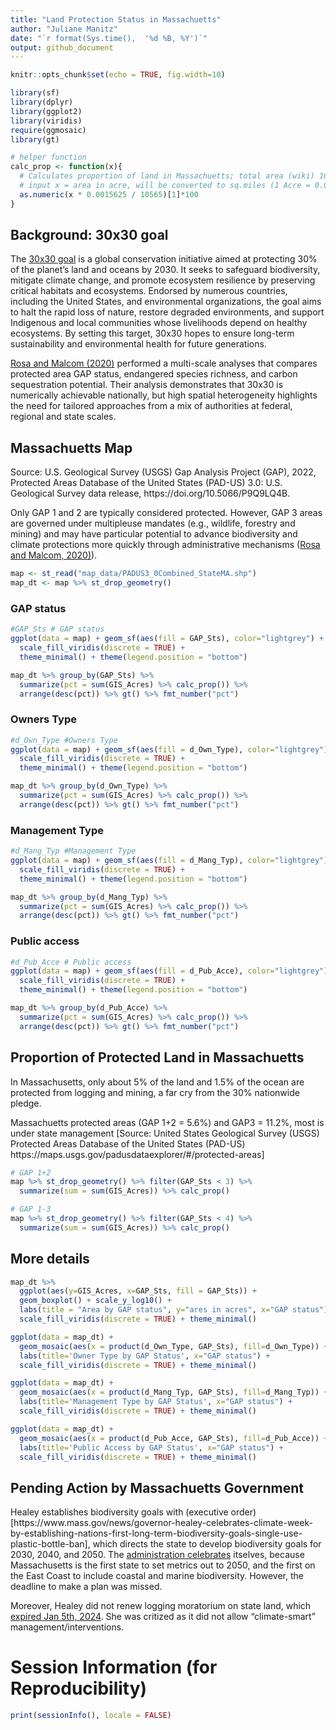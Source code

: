---
title: "Land Protection Status in Massachuetts"
author: "Juliane Manitz"
date: "`r format(Sys.time(),  '%d %B, %Y')`"
output: github_document
---
  
<!-- ## Libraries and settings -->
  
```{r setup, include=FALSE}
knitr::opts_chunk$set(echo = TRUE, fig.width=10)

library(sf)
library(dplyr)
library(ggplot2)
library(viridis)
require(ggmosaic)
library(gt)

# helper function
calc_prop <- function(x){
  # Calculates proportion of land in Massachuetts; total area (wiki) 10,565 sq mi (27,363 km2)
  # input x = area in acre, will be converted to sq.miles (1 Acre = 0.0015625 Sq. mile)
  as.numeric(x * 0.0015625 / 10565)[1]*100
}
```

## Background: 30x30 goal 

The [30x30 goal](https://www.campaignfornature.org/Background) is a global conservation initiative aimed at protecting 30% of the planet’s land and oceans by 2030. It seeks to safeguard biodiversity, mitigate climate change, and promote ecosystem resilience by preserving critical habitats and ecosystems. Endorsed by numerous countries, including the United States, and environmental organizations, the goal aims to halt the rapid loss of nature, restore degraded environments, and support Indigenous and local communities whose livelihoods depend on healthy ecosystems. By setting this target, 30x30 hopes to ensure long-term sustainability and environmental health for future generations.

<!--30x30 goal: protect at least 30% of terrestrial and inland water and at least 30% of coastal and marine areas by 2030 as globally agreed by the Convention on Biological Diversity in the Kunming-Montreal Post-2020 Global Biodiversity Framework. [Source: https://www.campaignfornature.org/Background] -->

[Rosa and Malcom (2020)](https://doi.org/10.17605/OSF.IO/2PRDY) performed a multi-scale analyses that compares protected area GAP status, endangered species richness, and carbon sequestration potential. Their analysis demonstrates that 30x30 is numerically achievable nationally, but high spatial heterogeneity highlights the need for tailored approaches from a mix of authorities at federal, regional and state scales.

<!--Source: Lindsay Rosa, Ph.D; Jacob Malcom, Ph.D; Center for Conservation Innovation, Defenders of Wildlife: GETTING TO 30X30: Guidelines for Decision-makers [https://defenders-cci.org/publication/30x30-report/; https://doi.org/10.17605/OSF.IO/2PRDY; July 2020] -->

## Massachuetts Map

Source:	U.S. Geological Survey (USGS) Gap Analysis Project (GAP), 2022, Protected Areas Database of the United States (PAD-US) 3.0: U.S. Geological Survey data release, https://doi.org/10.5066/P9Q9LQ4B. 

Only GAP 1 and 2 are typically considered protected. However, GAP 3 areas are governed under multipleuse
mandates (e.g., wildlife, forestry and mining) and may have particular potential to advance biodiversity and climate protections more quickly through administrative mechanisms ([Rosa and Malcom, 2020)](https://doi.org/10.17605/OSF.IO/2PRDY)). 

```{r}
map <- st_read("map_data/PADUS3_0Combined_StateMA.shp")
map_dt <- map %>% st_drop_geometry() 
```

### GAP status

```{r}
#GAP_Sts # GAP status
ggplot(data = map) + geom_sf(aes(fill = GAP_Sts), color="lightgrey") + 
  scale_fill_viridis(discrete = TRUE) +
  theme_minimal() + theme(legend.position = "bottom")

map_dt %>% group_by(GAP_Sts) %>% 
  summarize(pct = sum(GIS_Acres) %>% calc_prop()) %>%
  arrange(desc(pct)) %>% gt() %>% fmt_number("pct")
```

### Owners Type

```{r}
#d_Own_Type #Owners Type
ggplot(data = map) + geom_sf(aes(fill = d_Own_Type), color="lightgrey") + 
  scale_fill_viridis(discrete = TRUE) +
  theme_minimal() + theme(legend.position = "bottom")

map_dt %>% group_by(d_Own_Type) %>% 
  summarize(pct = sum(GIS_Acres) %>% calc_prop()) %>%
  arrange(desc(pct)) %>% gt() %>% fmt_number("pct")
```

### Management Type

```{r}
#d_Mang_Typ #Management Type
ggplot(data = map) + geom_sf(aes(fill = d_Mang_Typ), color="lightgrey") + 
  scale_fill_viridis(discrete = TRUE) +
  theme_minimal() + theme(legend.position = "bottom")

map_dt %>% group_by(d_Mang_Typ) %>% 
  summarize(pct = sum(GIS_Acres) %>% calc_prop()) %>%
  arrange(desc(pct)) %>% gt() %>% fmt_number("pct")
```

<!-- 
### Designation Type

```{r, eval=FALSE}
#d_Des_Tp #Designation Type
ggplot(data = map) + geom_sf(aes(fill = d_Des_Tp), color="lightgrey") + 
  scale_fill_viridis(discrete = TRUE) +
  theme_minimal() + theme(legend.position = "bottom")

map_dt %>% group_by(d_Des_Tp) %>% 
  summarize(sum = sum(GIS_Acres) %>% calc_prop()) %>% gt()

```
-->

### Public access

```{r, results="asis"}
#d_Pub_Acce # Public access
ggplot(data = map) + geom_sf(aes(fill = d_Pub_Acce), color="lightgrey") + 
  scale_fill_viridis(discrete = TRUE) +
  theme_minimal() + theme(legend.position = "bottom")

map_dt %>% group_by(d_Pub_Acce) %>% 
  summarize(pct = sum(GIS_Acres) %>% calc_prop()) %>%
  arrange(desc(pct)) %>% gt() %>% fmt_number("pct")
```

## Proportion of Protected Land in Massachuetts

In Massachusetts, only about 5% of the land and 1.5% of the ocean are protected from logging and mining, a far cry from the 30% nationwide pledge. 

Massachuetts protected areas (GAP 1+2 = 5.6%) and GAP3 = 11.2%, most is under state management [Source: United States Geological Survey (USGS) Protected Areas Database of the United States (PAD-US) https://maps.usgs.gov/padusdataexplorer/#/protected-areas] 

```{r}
# GAP 1+2
map %>% st_drop_geometry() %>% filter(GAP_Sts < 3) %>% 
  summarize(sum = sum(GIS_Acres)) %>% calc_prop()

# GAP 1-3
map %>% st_drop_geometry() %>% filter(GAP_Sts < 4) %>% 
  summarize(sum = sum(GIS_Acres)) %>% calc_prop()
```

## More details

<!-- 
boxplot Variation of GIS_Acres by GAP
Table GAP vs public access and other factors
-->

```{r, warning=FALSE}
map_dt %>% 
  ggplot(aes(y=GIS_Acres, x=GAP_Sts, fill = GAP_Sts)) + 
  geom_boxplot() + scale_y_log10() + 
  labs(title = "Area by GAP status", y="ares in acres", x="GAP status") + 
  scale_fill_viridis(discrete = TRUE) + theme_minimal()

ggplot(data = map_dt) +
  geom_mosaic(aes(x = product(d_Own_Type, GAP_Sts), fill=d_Own_Type)) + 
  labs(title='Owner Type by GAP Status', x="GAP status") + 
  scale_fill_viridis(discrete = TRUE) + theme_minimal()

ggplot(data = map_dt) +
  geom_mosaic(aes(x = product(d_Mang_Typ, GAP_Sts), fill=d_Mang_Typ)) + 
  labs(title='Management Type by GAP Status', x="GAP status") + 
  scale_fill_viridis(discrete = TRUE) + theme_minimal()

ggplot(data = map_dt) +
  geom_mosaic(aes(x = product(d_Pub_Acce, GAP_Sts), fill=d_Pub_Acce)) + 
  labs(title='Public Access by GAP Status', x="GAP status") + 
  scale_fill_viridis(discrete = TRUE) + theme_minimal()
```

## Pending Action by Massachuetts Government

Healey establishes biodiversity goals with (executive order)[https://www.mass.gov/news/governor-healey-celebrates-climate-week-by-establishing-nations-first-long-term-biodiversity-goals-single-use-plastic-bottle-ban], which directs the state to develop biodiversity goals for 2030, 2040, and 2050. The [administration celebrates](https://www.wbur.org/news/2023/09/21/massachusetts-conservation-biodiversity) itselves, because Massachusetts is the first state to set metrics out to 2050, and the first on the East Coast to include coastal and marine biodiversity. However, the deadline to make a plan was missed. 

Moreover, Healey did not renew logging moratorium on state land, which [expired Jan 5th, 2024](https://www.nepm.org/regional-news/2024-01-05/massachusetts-issues-climate-forestry-report-ends-tree-cutting-pause-loggers-want-work-to-begin). She was critized as it did not allow "climate-smart" management/interventions. 

# Session Information (for Reproducibility)

```{r}
print(sessionInfo(), locale = FALSE)
```